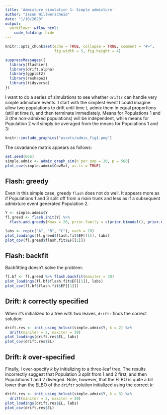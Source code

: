 ```yaml
---
title: 'Admixture simulation 1: Simple admixture'
author: "Jason Willwerscheid"
date: "1/10/2020"
output:
  workflowr::wflow_html:
    code_folding: hide
---
```


```r
knitr::opts_chunk$set(echo = TRUE, collapse = TRUE, comment = "#>",
                      fig.width = 5, fig.height = 4)
```

```r
suppressMessages({
  library(flashier)
  library(drift.alpha)
  library(ggplot2)
  library(reshape2)
  library(tidyverse)
})
```

I want to do a series of simulations to see whether `driftr` can handle very simple admixture events. I start with the simplest event I could imagine: allow two populations to drift until time $t$, admix them in equal proportions (still at time $t$), and then terminate immediately. Means for Populations 1 and 3 (the non-admixed populations) will be independent, while means for Population 2 will simply be averaged from the means for Populations 1 and 3:

```r
knitr::include_graphics("assets/admix_fig1.png")
```

The covariance matrix appears as follows:

```r
set.seed(666)
simple.admix <- admix_graph_sim(n_per_pop = 20, p = 500)
plot_cov(simple.admix$CovMat, as.is = TRUE)
```

## Flash: greedy

Even in this simple case, greedy `flash` does not do well. It appears more as if Populations 1 and 3 split off from a main trunk and less as if a subsequent admixture event generated Population 2.

```r
Y <- simple.admix$Y
fl.greed <- flash.init(Y) %>%
  flash.add.greedy(Kmax = 20, prior.family = c(prior.bimodal(), prior.normal()), tol = 1)

labs <- rep(c("A", "B", "C"), each = 20)
plot_loadings(fl.greed$flash.fit$EF[[1]], labs)
plot_cov(fl.greed$flash.fit$EF[[1]])
```

## Flash: backfit

Backfitting doesn't solve the problem:

```r
fl.bf <- fl.greed %>% flash.backfit(maxiter = 30)
plot_loadings(fl.bf$flash.fit$EF[[1]], labs)
plot_cov(fl.bf$flash.fit$EF[[1]])
```

## Drift: $k$ correctly specified

When it's initialized to a tree with two leaves, `driftr` finds the correct solution:

```r
drift.res <- init_using_hclust(simple.admix$Y, k = 2) %>%
  drift(miniter = 2, maxiter = 30)
plot_loadings(drift.res$EL, labs)
plot_cov(drift.res$EL)
```

## Drift: $k$ over-specified

Finally, I over-specify $k$ by initializing to a three-leaf tree. The results incorrectly suggest that Population 3 split from 1 and 2 first, and then Populations 1 and 2 diverged. Note, however, that the ELBO is quite a bit lower than the ELBO of the `driftr` solution initialized using the correct $k$:

```r
drift.res <- init_using_hclust(simple.admix$Y, k = 3) %>%
  drift(miniter = 2, maxiter = 30)
plot_loadings(drift.res$EL, labs)
plot_cov(drift.res$EL)
```

